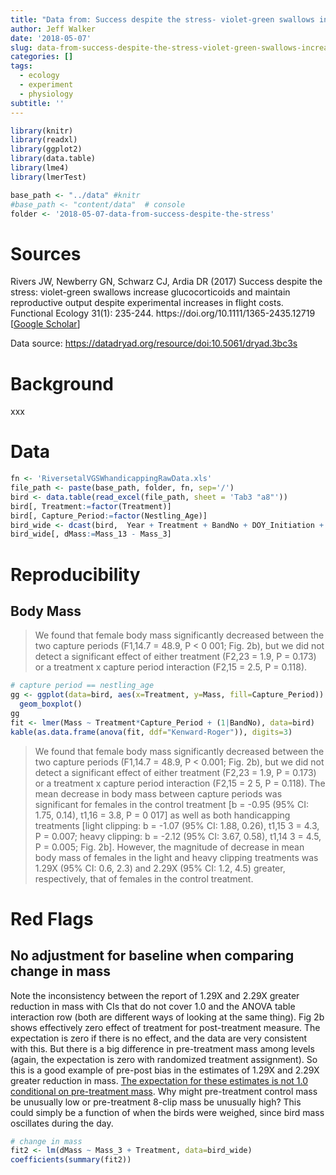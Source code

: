 ```yaml
---
title: "Data from: Success despite the stress- violet-green swallows increase glucocorticoids and maintain reproductive output despite experimental increases in flight costs"
author: Jeff Walker
date: '2018-05-07'
slug: data-from-success-despite-the-stress-violet-green-swallows-increase-glucocorticoids-and-maintain-reproductive-output-despite-experimental-increases-in-flight-costs
categories: []
tags:
  - ecology
  - experiment
  - physiology
subtitle: ''
---
```

```r
library(knitr)
library(readxl)
library(ggplot2)
library(data.table)
library(lme4)
library(lmerTest)

base_path <- "../data" #knitr
#base_path <- "content/data"  # console
folder <- '2018-05-07-data-from-success-despite-the-stress'
```

# Sources
Rivers JW, Newberry GN, Schwarz CJ, Ardia DR (2017) Success despite the stress: violet-green swallows increase glucocorticoids and maintain reproductive output despite experimental increases in flight costs. Functional Ecology 31(1): 235-244. https://doi.org/10.1111/1365-2435.12719 [[Google Scholar](https://scholar.google.com/scholar?hl=en&as_sdt=0%2C20&q=%22Success+despite+the+stress%3A+violet‐green+swallows+increase+glucocorticoids+and+maintain+reproductive+output+despite+experimental+increases+in+flight+costs%22&btnG=){target="_blank"}]

Data source: [https://datadryad.org/resource/doi:10.5061/dryad.3bc3s](https://datadryad.org/resource/doi:10.5061/dryad.3bc3s){target="_blank"}

# Background
xxx

# Data
```r
fn <- 'RiversetalVGSWhandicappingRawData.xls'
file_path <- paste(base_path, folder, fn, sep='/')
bird <- data.table(read_excel(file_path, sheet = 'Tab3 "a8"'))
bird[, Treatment:=factor(Treatment)]
bird[, Capture_Period:=factor(Nestling_Age)]
bird_wide <- dcast(bird,  Year + Treatment + BandNo + DOY_Initiation + day3mass ~ Capture_Period, value.var=c('Mass','Time'))
bird_wide[, dMass:=Mass_13 - Mass_3]
```

# Reproducibility
## Body Mass
>We found that female body mass significantly decreased between the two capture periods (F1,14.7 = 48.9, P < 0 001; Fig. 2b), but we did not detect a significant effect of either treatment (F2,23 = 1.9, P = 0.173) or a treatment x capture period interaction (F2,15 = 2.5, P = 0.118).

```r
# capture period == nestling_age
gg <- ggplot(data=bird, aes(x=Treatment, y=Mass, fill=Capture_Period)) +
  geom_boxplot()
gg
fit <- lmer(Mass ~ Treatment*Capture_Period + (1|BandNo), data=bird)
kable(as.data.frame(anova(fit, ddf="Kenward-Roger")), digits=3)
```

> We found that female body mass significantly decreased between the two capture periods (F1,14.7 = 48.9, P < 0.001; Fig. 2b), but we did not detect a significant effect of either treatment (F2,23 = 1.9, P = 0.173) or a treatment x capture period interaction (F2,15 = 2 5, P = 0.118). The mean decrease in body mass between capture periods was significant for females in the control treatment [b = -0.95 (95% CI:  1.75,  0.14), t1,16 = 3.8, P = 0 017] as well as both handicapping treatments [light clipping: b = -1.07 (95% CI:  1.88,  0.26), t1,15 3 = 4.3, P = 0.007; heavy clipping: b = -2.12 (95% CI:  3.67,  0.58), t1,14 3 = 4.5, P = 0.005; Fig. 2b]. However, the magnitude of decrease in mean body mass of females in the light and heavy clipping treatments was 1.29X (95% CI: 0.6, 2.3) and 2.29X (95% CI: 1.2, 4.5) greater, respectively, that of females in the control treatment.

# Red Flags
## No adjustment for baseline when comparing change in mass
Note the inconsistency between the report of 1.29X and 2.29X greater reduction in mass with CIs that do not cover 1.0 and the ANOVA table interaction row (both are different ways of looking at the same thing). Fig 2b shows effectively zero effect of treatment for post-treatment measure. The expectation is zero if there is no effect, and the data are very consistent with this. But there is a big difference in pre-treatment mass among levels (again, the expectation is zero with randomized treatment assignment). So this is a good example of pre-post bias in the estimates of 1.29X and 2.29X greater reduction in mass. [The expectation for these estimates is not 1.0 conditional on pre-treatment mass](https://www.middleprofessor.com/files/quasipubs/change_scores.html). Why might pre-treatment control mass be unusually low or pre-treatment 8-clip mass be unusually high? This could simply be a function of when the birds were weighed, since bird mass oscillates during the day.
```r

# change in mass
fit2 <- lm(dMass ~ Mass_3 + Treatment, data=bird_wide)
coefficients(summary(fit2))
```

